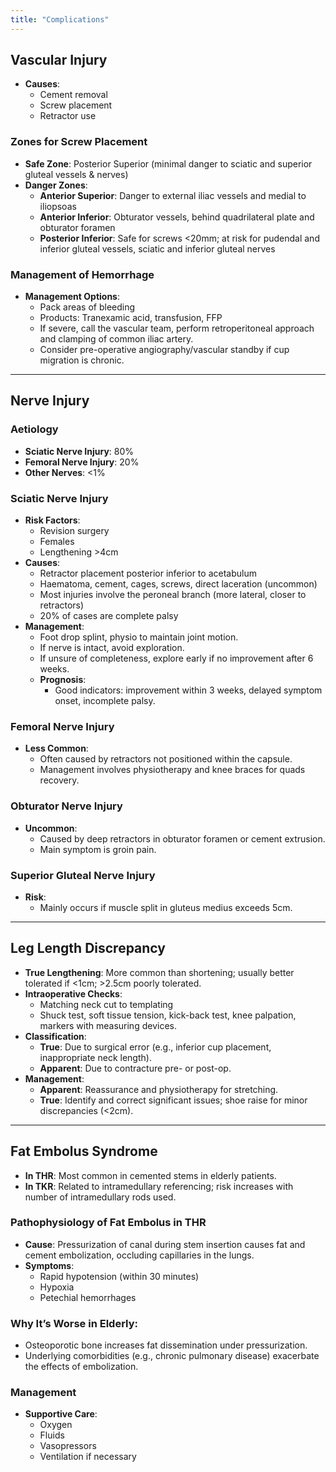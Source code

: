 ```yaml
---
title: "Complications"
---
```


## Vascular Injury

-   **Causes**:
    -   Cement removal
    -   Screw placement
    -   Retractor use

### Zones for Screw Placement

-   **Safe Zone**: Posterior Superior (minimal danger to sciatic and superior gluteal vessels & nerves)
-   **Danger Zones**:
    -   **Anterior Superior**: Danger to external iliac vessels and medial to iliopsoas
    -   **Anterior Inferior**: Obturator vessels, behind quadrilateral plate and obturator foramen
    -   **Posterior Inferior**: Safe for screws \<20mm; at risk for pudendal and inferior gluteal vessels, sciatic and inferior gluteal nerves

### Management of Hemorrhage

-   **Management Options**:
    -   Pack areas of bleeding
    -   Products: Tranexamic acid, transfusion, FFP
    -   If severe, call the vascular team, perform retroperitoneal approach and clamping of common iliac artery.
    -   Consider pre-operative angiography/vascular standby if cup migration is chronic.

------------------------------------------------------------------------

## Nerve Injury

### Aetiology

-   **Sciatic Nerve Injury**: 80%
-   **Femoral Nerve Injury**: 20%
-   **Other Nerves**: \<1%

### Sciatic Nerve Injury

-   **Risk Factors**:
    -   Revision surgery
    -   Females
    -   Lengthening \>4cm
-   **Causes**:
    -   Retractor placement posterior inferior to acetabulum
    -   Haematoma, cement, cages, screws, direct laceration (uncommon)
    -   Most injuries involve the peroneal branch (more lateral, closer to retractors)
    -   20% of cases are complete palsy
-   **Management**:
    -   Foot drop splint, physio to maintain joint motion.
    -   If nerve is intact, avoid exploration.
    -   If unsure of completeness, explore early if no improvement after 6 weeks.
    -   **Prognosis**:
        -   Good indicators: improvement within 3 weeks, delayed symptom onset, incomplete palsy.

### Femoral Nerve Injury

-   **Less Common**:
    -   Often caused by retractors not positioned within the capsule.
    -   Management involves physiotherapy and knee braces for quads recovery.

### Obturator Nerve Injury

-   **Uncommon**:
    -   Caused by deep retractors in obturator foramen or cement extrusion.
    -   Main symptom is groin pain.

### Superior Gluteal Nerve Injury

-   **Risk**:
    -   Mainly occurs if muscle split in gluteus medius exceeds 5cm.

------------------------------------------------------------------------

## Leg Length Discrepancy

-   **True Lengthening**: More common than shortening; usually better tolerated if \<1cm; \>2.5cm poorly tolerated.
-   **Intraoperative Checks**:
    -   Matching neck cut to templating
    -   Shuck test, soft tissue tension, kick-back test, knee palpation, markers with measuring devices.
-   **Classification**:
    -   **True**: Due to surgical error (e.g., inferior cup placement, inappropriate neck length).
    -   **Apparent**: Due to contracture pre- or post-op.
-   **Management**:
    -   **Apparent**: Reassurance and physiotherapy for stretching.
    -   **True**: Identify and correct significant issues; shoe raise for minor discrepancies (\<2cm).

------------------------------------------------------------------------

## Fat Embolus Syndrome

-   **In THR**: Most common in cemented stems in elderly patients.
-   **In TKR**: Related to intramedullary referencing; risk increases with number of intramedullary rods used.

### Pathophysiology of Fat Embolus in THR

-   **Cause**: Pressurization of canal during stem insertion causes fat and cement embolization, occluding capillaries in the lungs.
-   **Symptoms**:
    -   Rapid hypotension (within 30 minutes)
    -   Hypoxia
    -   Petechial hemorrhages

### Why It's Worse in Elderly:

-   Osteoporotic bone increases fat dissemination under pressurization.
-   Underlying comorbidities (e.g., chronic pulmonary disease) exacerbate the effects of embolization.

### Management

-   **Supportive Care**:
    -   Oxygen
    -   Fluids
    -   Vasopressors
    -   Ventilation if necessary
